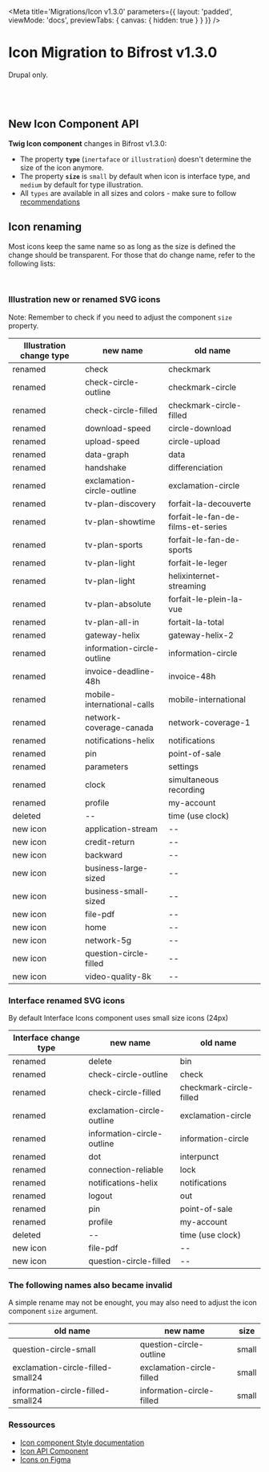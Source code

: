 
<Meta
    title='Migrations/Icon v1.3.0'
    parameters={{
        layout: 'padded',
        viewMode: 'docs',
        previewTabs: { canvas: { hidden: true } }
    }}
/>

# Icon Migration to Bifrost v1.3.0
Drupal only.

<br/><br/>

## New Icon Component API
**Twig Icon component** changes in Bifrost v1.3.0:
- The property **`type`** (`inertaface` or `illustration`) doesn't determine the size of the icon anymore.
- The property **`size`** is `small` by default when icon is interface type, and `medium` by default for type illustration.
- All `types` are available in all sizes and colors - make sure to follow [recommendations](https://www.figma.com/file/u25bSG8COM4azJ04CztTv8/DS---Medias?node-id=130%3A2093)

## Icon renaming

Most icons keep the same name so as long as the size is defined the change should be transparent. For those that do change name, refer to the following lists:

<br/>

### Illustration  new or renamed SVG icons

Note: Remember to check if you need to adjust the component `size` property.


Illustration change type | new name | old name
----------------- | ----------------- | -----------------
renamed | check | checkmark
renamed | check-circle-outline | checkmark-circle
renamed | check-circle-filled | checkmark-circle-filled
renamed | download-speed | circle-download
renamed | upload-speed | circle-upload
renamed | data-graph | data
renamed | handshake | differenciation
renamed | exclamation-circle-outline | exclamation-circle
renamed | tv-plan-discovery | forfait-la-decouverte
renamed | tv-plan-showtime | forfait-le-fan-de-films-et-series
renamed | tv-plan-sports | forfait-le-fan-de-sports
renamed | tv-plan-light | forfait-le-leger
renamed | tv-plan-light | helixinternet-streaming
renamed | tv-plan-absolute | forfait-le-plein-la-vue
renamed | tv-plan-all-in | fortait-la-total
renamed | gateway-helix | gateway-helix-2
renamed | information-circle-outline | information-circle
renamed | invoice-deadline-48h | invoice-48h
renamed | mobile-international-calls | mobile-international
renamed | network-coverage-canada | network-coverage-1
renamed | notifications-helix | notifications
renamed | pin | point-of-sale
renamed | parameters | settings
renamed | clock | simultaneous recording
renamed | profile | my-account
deleted | -- | time (use clock)
new icon | application-stream | --
new icon | credit-return | --
new icon | backward | --
new icon | business-large-sized | --
new icon | business-small-sized | --
new icon | file-pdf | --
new icon | home | --
new icon | network-5g | --
new icon | question-circle-filled | --
new icon | video-quality-8k | --

### Interface renamed SVG icons
By default Interface Icons component uses small size icons (24px)

Interface change type | new name | old name
----------------- | ----------------- | -----------------
renamed | delete | bin
renamed | check-circle-outline | check
renamed | check-circle-filled | checkmark-circle-filled
renamed | exclamation-circle-outline | exclamation-circle
renamed | information-circle-outline | information-circle
renamed | dot | interpunct
renamed | connection-reliable | lock
renamed | notifications-helix | notifications
renamed | logout | out
renamed | pin | point-of-sale
renamed | profile | my-account
deleted | -- | time (use clock)
new icon | file-pdf | --
new icon | question-circle-filled | --


### The following names also became invalid

A simple rename may not be enought, you may also need to adjust the icon component `size` argument.

old name | new name | size
----------------- | ----------------- | -----------------
question-circle-small | question-circle-outline | small
exclamation-circle-filled-small24 | exclamation-circle-filled | small
information-circle-filled-small24 | information-circle-filled | small


### Ressources
- [Icon component Style documentation](/story/styles-icons--page)
- [Icon API Component](/story/components-icon--drupal-interface)
- [Icons on Figma](https://www.figma.com/file/u25bSG8COM4azJ04CztTv8/DS---Medias?node-id=0%3A1)
